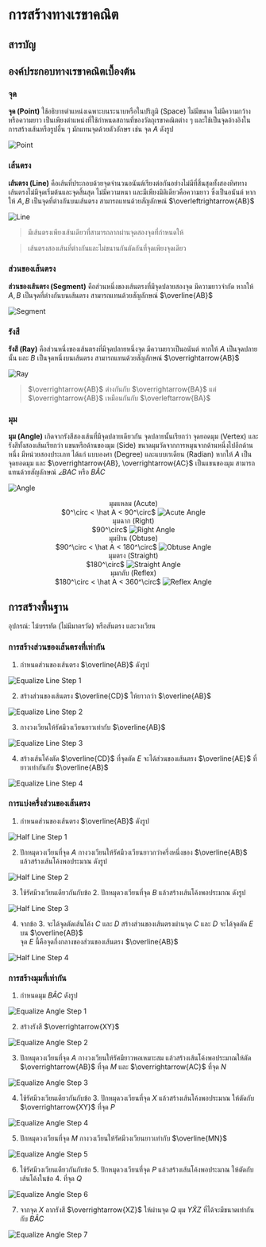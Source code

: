 
# การสร้างทางเรขาคณิต

## สารบัญ

## องค์ประกอบทางเรขาคณิตเบื้องต้น

### จุด

**จุด (Point)** ใช้อธิบายตำแหน่งเฉพาะบนระนาบหรือในปริภูมิ (Space) ไม่มีขนาด ไม่มีความกว้างหรือความยาว เป็นเพียงตำแหน่งที่ใช้กำหนดสถานที่ของวัตถุเรขาคณิตต่าง ๆ และใช้เป็นจุดอ้างอิงในการสร้างเส้นหรือรูปอื่น ๆ มักแทนจุดด้วยตัวอักษร เช่น จุด $A$ ดังรูป

![Point](/images/contents/math/geometric-construction/point.webp)

### เส้นตรง

**เส้นตรง (Line)** คือเส้นที่ประกอบด้วยจุดจำนวนอนันต์เรียงต่อกันอย่างไม่มีที่สิ้นสุดทั้งสองทิศทาง เส้นตรงไม่มีจุดเริ่มต้นและจุดสิ้นสุด ไม่มีความหนา และมีเพียงมิติเดียวคือความยาว ซึ่งเป็นอนันต์ หากให้ $A,B$ เป็นจุดที่ต่างกันบนเส้นตรง สามารถแทนด้วยสัญลักษณ์ $\overleftrightarrow{AB}$

![Line](/images/contents/math/geometric-construction/straight-line.webp)

> มีเส้นตรงเพียงเส้นเดียวที่สามารถลากผ่านจุดสองจุดที่กำหนดให้

> เส้นตรงสองเส้นที่ต่างกันและไม่ขนานกันตัดกันที่จุดเพียงจุดเดียว

### ส่วนของเส้นตรง

**ส่วนของเส้นตรง (Segment)** คือส่วนหนึ่งของเส้นตรงที่มีจุดปลายสองจุด มีความยาวจำกัด หากให้ $A,B$ เป็นจุดที่ต่างกันบนเส้นตรง สามารถแทนด้วยสัญลักษณ์ $\overline{AB}$

![Segment](/images/contents/math/geometric-construction/line-segment.webp)

### รังสี

**รังสี (Ray)** คือส่วนหนึ่งของเส้นตรงที่มีจุดปลายหนึ่งจุด มีความยาวเป็นอนันต์ หากให้ $A$ เป็นจุดปลายนั้น และ $B$ เป็นจุดหนึ่งบนเส้นตรง สามารถแทนด้วยสัญลักษณ์ $\overrightarrow{AB}$

![Ray](/images/contents/math/geometric-construction/ray.webp)

> $\overrightarrow{AB}$ ต่างกันกับ $\overrightarrow{BA}$ แต่ $\overrightarrow{AB}$ เหมือนกันกับ $\overleftarrow{BA}$

### มุม

**มุม (Angle)** เกิดจากรังสีสองเส้นที่มีจุดปลายเดียวกัน จุดปลายนั้นเรียกว่า จุดยอดมุม (Vertex) และรังสีทั้งสองเส้นเรียกว่า แขนหรือด้านของมุม (Side) ขนาดมุมวัดจากการหมุนจากด้านหนึ่งไปอีกด้านหนึ่ง มีหน่วยสองประเภท ได้แก่ แบบองศา (Degree) และแบบเรเดียน (Radian) หากให้ $A$ เป็นจุดยอดมุม และ $\overrightarrow{AB}, \overrightarrow{AC}$ เป็นแขนของมุม สามารถแทนด้วยสัญลักษณ์ $\angle BAC$ หรือ $B\hat AC$

![Angle](/images/contents/math/geometric-construction/angle.webp)

<GridGallery>
  <div align="center">
    <span>มุมแหลม (Acute) <br /> $0^\circ < \hat A < 90^\circ$</span>
    <img src="/images/contents/math/geometric-construction/acute.webp" alt="Acute Angle" />
  </div>
  <div align="center">
    <span>มุมฉาก (Right) <br /> $90^\circ$</span>
    <img src="/images/contents/math/geometric-construction/right.webp" alt="Right Angle" />
  </div>
  <div align="center">
    <span>มุมป้าน (Obtuse) <br /> $90^\circ < \hat A < 180^\circ$</span>
    <img src="/images/contents/math/geometric-construction/obtuse.webp" alt="Obtuse Angle" />
  </div>
  <div align="center">
    <span>มุมตรง (Straight) <br /> $180^\circ$</span>
    <img src="/images/contents/math/geometric-construction/straight.webp" alt="Straight Angle" />
  </div>
  <div align="center">
    <span>มุมกลับ (Reflex) <br /> $180^\circ < \hat A < 360^\circ$</span>
    <img src="/images/contents/math/geometric-construction/reflex.webp" alt="Reflex Angle" />
  </div>
</GridGallery>

## การสร้างพื้นฐาน

อุปกรณ์: ไม้บรรทัด (ไม่มีมาตรวัด) หรือสันตรง และวงเวียน

### การสร้างส่วนของเส้นตรงที่เท่ากัน

1. กำหนดส่วนของเส้นตรง $\overline{AB}$ ดังรูป

![Equalize Line Step 1](/images/contents/math/geometric-construction/equalize-s1.webp)

2. สร้างส่วนของเส้นตรง $\overline{CD}$ ให้ยาวกว่า $\overline{AB}$

![Equalize Line Step 2](/images/contents/math/geometric-construction/equalize-s2.webp)

3. กางวงเวียนให้รัศมีวงเวียนยาวเท่ากับ $\overline{AB}$

![Equalize Line Step 3](/images/contents/math/geometric-construction/equalize-s3.webp)

4. สร้างเส้นโค้งตัด $\overline{CD}$ ที่จุดตัด $E$ จะได้ส่วนของเส้นตรง $\overline{AE}$ ที่ยาวเท่ากันกับ $\overline{AB}$

![Equalize Line Step 4](/images/contents/math/geometric-construction/equalize-s4.webp)

### การแบ่งครึ่งส่วนของเส้นตรง

1. กำหนดส่วนของเส้นตรง $\overline{AB}$ ดังรูป

![Half Line Step 1](/images/contents/math/geometric-construction/half-s1.webp)

2. ปักหมุดวงเวียนที่จุด $A$ กางวงเวียนให้รัศมีวงเวียนยาวกว่าครึ่งหนึ่งของ $\overline{AB}$ แล้วสร้างเส้นโค้งพอประมาณ ดังรูป

![Half Line Step 2](/images/contents/math/geometric-construction/half-s2.webp)

3. ใช้รัศมีวงเวียนเดียวกันกับข้อ 2. ปักหมุดวงเวียนที่จุด $B$ แล้วสร้างเส้นโค้งพอประมาณ ดังรูป

![Half Line Step 3](/images/contents/math/geometric-construction/half-s3.webp)

4. จากข้อ 3. จะได้จุดตัดเส้นโค้ง $C$ และ $D$ สร้างส่วนของเส้นตรงผ่านจุด $C$ และ $D$ จะได้จุดตัด $E$ บน $\overline{AB}$ <br /> จุด $E$ นี้คือจุดกึ่งกลางของส่วนของเส้นตรง $\overline{AB}$

![Half Line Step 4](/images/contents/math/geometric-construction/half-s4.webp)

### การสร้างมุมที่เท่ากัน

1. กำหนดมุม $B\hat AC$ ดังรูป

![Equalize Angle Step 1](/images/contents/math/geometric-construction/equalize-angle-s1.webp)

2. สร้างรังสี $\overrightarrow{XY}$

![Equalize Angle Step 2](/images/contents/math/geometric-construction/equalize-angle-s2.webp)

3. ปักหมุดวงเวียนที่จุด $A$ กางวงเวียนให้รัศมียาวพอเหมาะสม แล้วสร้างเส้นโค้งพอประมาณให้ตัด $\overrightarrow{AB}$ ที่จุด $M$ และ $\overrightarrow{AC}$ ที่จุด $N$

![Equalize Angle Step 3](/images/contents/math/geometric-construction/equalize-angle-s3.webp)

4. ใช้รัศมีวงเวียนเดียวกันกับข้อ 3. ปักหมุดวงเวียนที่จุด $X$ แล้วสร้างเส้นโค้งพอประมาณ ให้ตัดกับ $\overrightarrow{XY}$ ที่จุด $P$

![Equalize Angle Step 4](/images/contents/math/geometric-construction/equalize-angle-s4.webp)

5. ปักหมุดวงเวียนที่จุด $M$ กางวงเวียนให้รัศมีวงเวียนยาวเท่ากับ $\overline{MN}$

![Equalize Angle Step 5](/images/contents/math/geometric-construction/equalize-angle-s5.webp)

6. ใช้รัศมีวงเวียนเดียวกันกับข้อ 5. ปักหมุดวงเวียนที่จุด $P$ แล้วสร้างเส้นโค้งพอประมาณ ให้ตัดกับเส้นโค้งในข้อ 4. ที่จุด $Q$

![Equalize Angle Step 6](/images/contents/math/geometric-construction/equalize-angle-s6.webp)

7. จากจุด $X$ ลากรังสี $\overrightarrow{XZ}$ ให้ผ่านจุด $Q$ มุม $Y\hat XZ$ ที่ได้จะมีขนาดเท่ากันกับ $B\hat AC$

![Equalize Angle Step 7](/images/contents/math/geometric-construction/equalize-angle-s7.webp)
